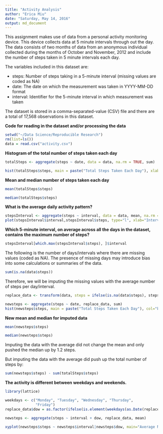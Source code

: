 ```yaml
---
title: "Activity Analysis"
author: "Erica Miu"
date: "Saturday, May 14, 2016"
output: md_document
---
```

 
This assignment makes use of data from a personal activity monitoring device. This device collects data at 5 minute intervals through out the day. The data consists of two months of data from an anonymous individual collected during the months of October and November, 2012 and include the number of steps taken in 5 minute intervals each day.

The variables included in this dataset are:

* steps: Number of steps taking in a 5-minute interval (missing values are coded as NA)
* date: The date on which the measurement was taken in YYYY-MM-DD format
* interval: Identifier for the 5-minute interval in which measurement was taken

The dataset is stored in a comma-separated-value (CSV) file and there are a total of 17,568 observations in this dataset.

**Code for reading in the dataset and/or processing the data**
```r
setwd("~/Data Science/Reproducible Research")
rm(list=ls())
data = read.csv("activity.csv")
```
**Histogram of the total number of steps taken each day**
```r
totalSteps <- aggregate(steps ~ date, data = data, na.rm = TRUE, sum)

hist(totalSteps$steps, main = paste("Total Steps Taken Each Day"), xlab = "Steps Every Day", col="orange")

```

**Mean and median number of steps taken each day**

```r

mean(totalSteps$steps)

median(totalSteps$steps)

```

**What is the average daily activity pattern?**
```r
stepsInterval <- aggregate(steps ~ interval, data = data, mean, na.rm = TRUE)
plot(stepsInterval$interval,stepsInterval$steps, type="l", xlab="Interval", ylab="Number of Steps",main="Average Number of Steps per Day by Interval")

```

**Which 5-minute interval, on average across all the days in the dataset, **
**contains the maximum number of steps?**
```r
stepsInterval[which.max(stepsInterval$steps), ]$interval
```
The following is the number of days/intervals where there are missing values (coded as NA). The presence of missing days may introduce bias into some calculations or summaries of the data.  

```r
sum(is.na(data$steps))
```
Therefore, we will be imputing the missing values with the average number of steps per day/interval.
```r
replace_data <- transform(data, steps = ifelse(is.na(data$steps), stepsInterval$steps[match(data$interval, stepsInterval$interval)], data$steps))

newsteps <- aggregate(steps ~ date, replace_data, sum)
hist(newsteps$steps, main = paste("Total Steps Taken Each Day"), col="blue", xlab="Number of Steps")

```

**New mean and median for imputed data**
```r

mean(newsteps$steps)

median(newsteps$steps)

```
Imputing the data with the average did not change the mean and only pushed the median up by 1.2 steps. 

But imputing the data with the average did push up the total number of steps by:
```r
sum(newsteps$steps) - sum(totalSteps$steps)
```

**The activity is different between weekdays and weekends.**
```r
library(lattice)

weekdays <- c("Monday", "Tuesday", "Wednesday", "Thursday", 
              "Friday")
replace_data$dow = as.factor(ifelse(is.element(weekdays(as.Date(replace_data$date)),weekdays), "Weekday", "Weekend"))

newsteps <- aggregate(steps ~ interval + dow, replace_data, mean)

xyplot(newsteps$steps ~ newsteps$interval|newsteps$dow, main="Average Number of Steps per Day by Interval",xlab="Interval", ylab="Number of Steps",layout=c(1,2), type="l", par.settings = list(strip.background=list(col="lightgrey")))
```